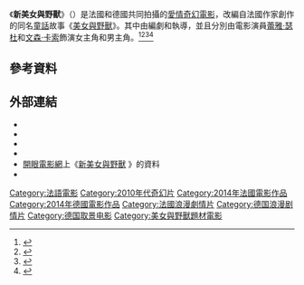 {{Infobox film
| name = 新美女與野獸
| original_name = {{lang|fr|''La Belle et la Bête''}}
| tw_name = 新美女與野獸
| hk_name = 
| cn_name = 美女与野兽
| image = La Belle et la Bête 2014 (TW poster).jpg
| image_size = 
| caption = 臺灣版電影海報
| director = {{tsl|en|Christophe Gans|克里斯多夫·蓋斯}}
| producer = Richard Grandpierre
| writer = Christophe Gans<br>Sandra Vo-Anh
| based on = 
| starring = [[文森·卡索|文森·卡索]]<br>[[蕾雅·瑟杜|蕾雅·瑟杜]]<br>[[愛德華多·諾列加|愛德華多·諾列加]]<br>{{tsl|en|André Dussollier|安德雷·杜索里爾}}
| cinematography = [[Christophe_Beaucarne|Christophe Beaucarne]]
| editing = Sébastien Prangère
| music = Pierre Adenot
| distributor = [[百代電影公司|百代電影公司]]
| studio = Eskwad<br>[[百代電影公司|百代電影公司]]<br>[[Babelsberg_Studio|Studio Babelsberg]]
| country = {{FRA}}<br />{{DEU}}
| language = [[法語|法語]]
| released = {{Film date|2014|02|12|法國|2014|02|14|[[第64屆柏林影展|柏林]]|2014|09|12|中國|2015|02|06|台灣|df=yes}}<ref>{{Cite web|title=新美女與野獸 La Belle et La Bête|url=https://movies.yahoo.com.tw/movieinfo_main.html/id=5613|access-date=2021-09-13|work=Yahoo奇摩電影|language=zh-TW|archive-date=2021-09-20|archive-url=https://web.archive.org/web/20210920222128/https://movies.yahoo.com.tw/movieinfo_main.html/id=5613|dead-url=no}}</ref>
| runtime = 112[[分鐘|分鐘]]<ref name="AlloCiné">{{Citation|title=La Belle et La Bête|url=https://www.allocine.fr/film/fichefilm_gen_cfilm=203397.html|accessdate=2021-09-13|language=fr|last=AlloCine|archive-date=2021-11-11|archive-url=https://web.archive.org/web/20211111102435/https://www.allocine.fr/film/fichefilm_gen_cfilm=203397.html|dead-url=no}}</ref>
| budget = {{USD|350萬}}<ref name="Budget">{{Cite web|title=Christophe Gans • Director|url=https://www.cineuropa.org/en/interview/252484/|access-date=2021-09-13|work=Cineuropa - the best of european cinema|language=en|archive-date=2021-09-26|archive-url=https://web.archive.org/web/20210926025937/https://cineuropa.org/en/interview/252484/|dead-url=no}}</ref>
| gross = {{USD|4910萬}} (international)
}}
《'''新美女與野獸'''》（{{Lang-fr|'''''La Belle et la Bête'''''}}）是法國和德國共同拍攝的[[爱情片|愛情]][[奇幻電影|奇幻電影]]，改編自法國作家{{Link-en|加布里埃爾-蘇珊·巴爾博特·德·維倫紐夫|Gabrielle-Suzanne Barbot de Villeneuve}}創作的同名[[童話|童話]]故事《[[美女與野獸|美女與野獸]]》。其中由{{Link-en|克里斯多夫·蓋斯|Christophe Gans}}編劇和執導，並且分別由電影演員[[蕾雅·瑟杜|蕾雅·瑟杜]]和[[文森·卡索|文森·卡索]]飾演女主角和男主角。<ref>{{cite web|title="La Belle et la bête" : Léa Seydoux et Vincent Cassel dans une version épique|url=http://culturebox.francetvinfo.fr/cinema/critiques/la-belle-et-la-bete-lea-seydoux-et-vincent-cassel-dans-une-version-epique-149341|accessdate=16 November 2014|date=10 February 2014|work=[[France_Télévisions|France Télévisions]]|language=fr|archive-date=2014-11-07|archive-url=https://web.archive.org/web/20141107195918/http://culturebox.francetvinfo.fr/cinema/critiques/la-belle-et-la-bete-lea-seydoux-et-vincent-cassel-dans-une-version-epique-149341|dead-url=no}}</ref><ref>{{cite web|title=La Belle et la Bête|url=http://lci.tf1.fr/cinema/films/la-belle-et-la-bete-8140093.html|accessdate=23 December 2014|date=10 February 2014|work=[[TF1|TF1]]|language=fr|archiveurl=https://web.archive.org/web/20141202204253/http://lci.tf1.fr/cinema/films/la-belle-et-la-bete-8140093.html|archivedate=2014年12月2日|deadurl=yes}}</ref><ref>{{cite web|title=Berlin Review: Christophe Gans' 'Beauty And The Beast' Starring Léa Seydoux & Vincent Cassel|url=http://blogs.indiewire.com/theplaylist/berlin-review-christophe-gans-beauty-and-the-beast-starring-lea-seydoux-vincent-cassel-20140214|accessdate=17 November 2014|date=15 February 2014|work=[[Indiewire|Indiewire]]|archive-url=https://web.archive.org/web/20141129042900/http://blogs.indiewire.com/theplaylist/berlin-review-christophe-gans-beauty-and-the-beast-starring-lea-seydoux-vincent-cassel-20140214|archive-date=2014-11-29|dead-url=yes}}</ref><ref>{{cite web|title=Critique : Belle et la Bête (La)|url=http://www.ecranlarge.com/films/864776-belle-et-la-bete-la/critiques|accessdate=23 December 2014|date=12 February 2014|work=EcranLarge|language=fr|archive-date=2019-11-29|archive-url=https://web.archive.org/web/20191129130427/https://www.ecranlarge.com/films/864776-belle-et-la-bete-la/critiques|dead-url=no}}</ref>

== 參考資料 ==
{{Reflist}}

== 外部連結 ==
{{Portal box|电影|法国}}
* {{official website|http://www.labelleetlabete-lefilm.com/}}{{fr icon}}
*{{IMDb title|2316801|新美女與野獸}}
* {{Amg movie|586821|新美女與野獸}}
* {{Rotten Tomatoes|beauty_and_the_beast_2014|新美女與野獸}}
* [[開眼電影網|開眼電影網]]上《[http://app2.atmovies.com.tw/film/flfr52316801/ 新美女與野獸] {{Wayback|url=http://app2.atmovies.com.tw/film/flfr52316801/ |date=20201023025820 }}》的資料 {{zh-tw}}
* {{douban}}

{{DEFAULTSORT:beauty}}
[[Category:法語電影|Category:法語電影]]
[[Category:2010年代奇幻片|Category:2010年代奇幻片]]
[[Category:2014年法國電影作品|Category:2014年法國電影作品]]
[[Category:2014年德國電影作品|Category:2014年德國電影作品]]
[[Category:法國浪漫劇情片|Category:法國浪漫劇情片]]
[[Category:德国浪漫剧情片|Category:德国浪漫剧情片]]
[[Category:德国取景电影|Category:德国取景电影]]
[[Category:美女與野獸題材電影|Category:美女與野獸題材電影]]